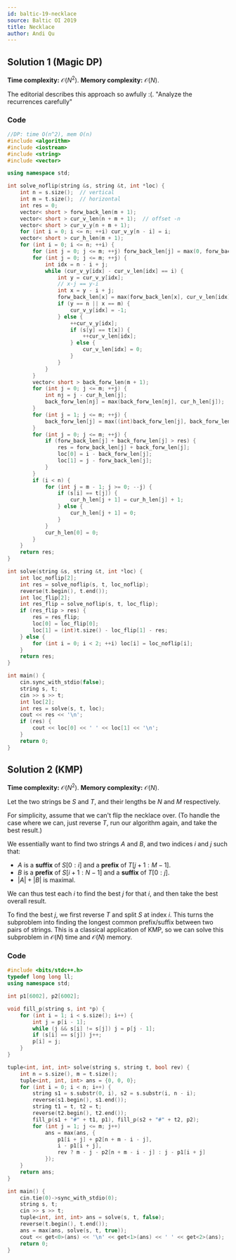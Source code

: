 ```yaml
---
id: baltic-19-necklace
source: Baltic OI 2019
title: Necklace
author: Andi Qu
---
```


## Solution 1 (Magic DP)

**Time complexity:** $\mathcal O(N^2)$. **Memory complexity:** $\mathcal O(N)$.

<IncompleteSection>

The editorial describes this approach so awfully :(. "Analyze the recurrences
carefully"

</IncompleteSection>

### Code

```cpp
//DP: time O(n^2), mem O(n)
#include <algorithm>
#include <iostream>
#include <string>
#include <vector>

using namespace std;

int solve_noflip(string &s, string &t, int *loc) {
	int n = s.size();  // vertical
	int m = t.size();  // horizontal
	int res = 0;
	vector< short > forw_back_len(m + 1);
	vector< short > cur_v_len(n + m + 1);  // offset -n
	vector< short > cur_v_y(n + m + 1);
	for (int i = 0; i <= n; ++i) cur_v_y[n - i] = i;
	vector< short > cur_h_len(m + 1);
	for (int i = 0; i <= n; ++i) {
		for (int j = 0; j <= m; ++j) forw_back_len[j] = max(0, forw_back_len[j] - 1);
		for (int j = 0; j <= m; ++j) {
			int idx = n - i + j;
			while (cur_v_y[idx] - cur_v_len[idx] == i) {
				int y = cur_v_y[idx];
				// x-j == y-i
				int x = y - i + j;
				forw_back_len[x] = max(forw_back_len[x], cur_v_len[idx]);
				if (y == n || x == m) {
					cur_v_y[idx] = -1;
				} else {
					++cur_v_y[idx];
					if (s[y] == t[x]) {
						++cur_v_len[idx];
					} else {
						cur_v_len[idx] = 0;
					}
				}
			}
		}
		vector< short > back_forw_len(m + 1);
		for (int j = 0; j <= m; ++j) {
			int nj = j - cur_h_len[j];
			back_forw_len[nj] = max(back_forw_len[nj], cur_h_len[j]);
		}
		for (int j = 1; j <= m; ++j) {
			back_forw_len[j] = max((int)back_forw_len[j], back_forw_len[j - 1] - 1);
		}
		for (int j = 0; j <= m; ++j) {
			if (forw_back_len[j] + back_forw_len[j] > res) {
				res = forw_back_len[j] + back_forw_len[j];
				loc[0] = i - back_forw_len[j];
				loc[1] = j - forw_back_len[j];
			}
		}
		if (i < n) {
			for (int j = m - 1; j >= 0; --j) {
				if (s[i] == t[j]) {
					cur_h_len[j + 1] = cur_h_len[j] + 1;
				} else {
					cur_h_len[j + 1] = 0;
				}
			}
			cur_h_len[0] = 0;
		}
	}
	return res;
}

int solve(string &s, string &t, int *loc) {
	int loc_noflip[2];
	int res = solve_noflip(s, t, loc_noflip);
	reverse(t.begin(), t.end());
	int loc_flip[2];
	int res_flip = solve_noflip(s, t, loc_flip);
	if (res_flip > res) {
		res = res_flip;
		loc[0] = loc_flip[0];
		loc[1] = (int)t.size() - loc_flip[1] - res;
	} else {
		for (int i = 0; i < 2; ++i) loc[i] = loc_noflip[i];
	}
	return res;
}

int main() {
	cin.sync_with_stdio(false);
	string s, t;
	cin >> s >> t;
	int loc[2];
	int res = solve(s, t, loc);
	cout << res << '\n';
	if (res) {
		cout << loc[0] << ' ' << loc[1] << '\n';
	}
	return 0;
}
```

## Solution 2 (KMP)

**Time complexity:** $\mathcal O(N^2)$. **Memory complexity:** $\mathcal O(N)$.

Let the two strings be $S$ and $T$, and their lengths be $N$ and $M$
respectively.

For simplicity, assume that we can't flip the necklace over. (To handle the case
where we can, just reverse $T$, run our algorithm again, and take the best
result.)

We essentially want to find two strings $A$ and $B$, and two indices $i$ and $j$
such that:

- $A$ is a **suffix** of $S[0 : i]$ and a **prefix** of $T[j + 1 : M - 1]$.
- $B$ is a **prefix** of $S[i + 1 : N - 1]$ and a **suffix** of $T[0 : j]$.
- $|A| + |B|$ is maximal.

We can thus test each $i$ to find the best $j$ for that $i$, and then take the
best overall result.

To find the best $j$, we first reverse $T$ and split $S$ at index $i$. This
turns the subproblem into finding the longest common prefix/suffix between two
pairs of strings. This is a classical application of KMP, so we can solve this
subproblem in $\mathcal O(N)$ time and $\mathcal O(N)$ memory.

### Code

```cpp
#include <bits/stdc++.h>
typedef long long ll;
using namespace std;

int p1[6002], p2[6002];

void fill_p(string s, int *p) {
	for (int i = 1; i < s.size(); i++) {
		int j = p[i - 1];
		while (j && s[i] != s[j]) j = p[j - 1];
		if (s[i] == s[j]) j++;
		p[i] = j;
	}
}

tuple<int, int, int> solve(string s, string t, bool rev) {
	int n = s.size(), m = t.size();
	tuple<int, int, int> ans = {0, 0, 0};
	for (int i = 0; i < n; i++) {
		string s1 = s.substr(0, i), s2 = s.substr(i, n - i);
		reverse(s1.begin(), s1.end());
		string t1 = t, t2 = t;
		reverse(t2.begin(), t2.end());
		fill_p(s1 + "#" + t1, p1), fill_p(s2 + "#" + t2, p2);
		for (int j = 1; j <= m; j++)
			ans = max(ans, {
				p1[i + j] + p2[n + m - i - j],
				i - p1[i + j],
				rev ? m - j - p2[n + m - i - j] : j - p1[i + j]
			});
	}
	return ans;
}

int main() {
	cin.tie(0)->sync_with_stdio(0);
	string s, t;
	cin >> s >> t;
	tuple<int, int, int> ans = solve(s, t, false);
	reverse(t.begin(), t.end());
	ans = max(ans, solve(s, t, true));
	cout << get<0>(ans) << '\n' << get<1>(ans) << ' ' << get<2>(ans);
	return 0;
}
```
